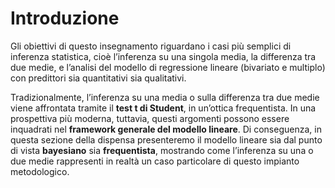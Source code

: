 # Introduzione {.unnumbered}

Gli obiettivi di questo insegnamento riguardano i casi più semplici di inferenza statistica, cioè l’inferenza su una singola media, la differenza tra due medie, e l’analisi del modello di regressione lineare (bivariato e multiplo) con predittori sia quantitativi sia qualitativi. 

Tradizionalmente, l’inferenza su una media o sulla differenza tra due medie viene affrontata tramite il **test t di Student**, in un’ottica frequentista. In una prospettiva più moderna, tuttavia, questi argomenti possono essere inquadrati nel **framework generale del modello lineare**. Di conseguenza, in questa sezione della dispensa presenteremo il modello lineare sia dal punto di vista **bayesiano** sia **frequentista**, mostrando come l’inferenza su una o due medie rappresenti in realtà un caso particolare di questo impianto metodologico.